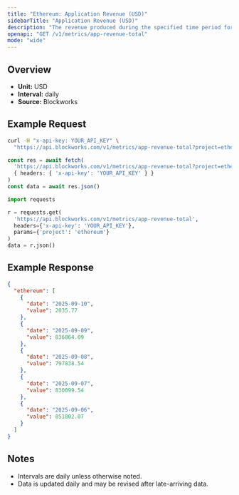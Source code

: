 ```yaml
---
title: "Ethereum: Application Revenue (USD)"
sidebarTitle: "Application Revenue (USD)"
description: "The revenue produced during the specified time period for given blockchain."
openapi: "GET /v1/metrics/app-revenue-total"
mode: "wide"
---
```


## Overview

- **Unit:** USD
- **Interval:** daily
- **Source:** Blockworks

## Example Request

<CodeGroup>

```bash cURL
curl -H "x-api-key: YOUR_API_KEY" \
  "https://api.blockworks.com/v1/metrics/app-revenue-total?project=ethereum"
```

```typescript TypeScript
const res = await fetch(
  'https://api.blockworks.com/v1/metrics/app-revenue-total?project=ethereum',
  { headers: { 'x-api-key': 'YOUR_API_KEY' } }
)
const data = await res.json()
```

```python Python
import requests

r = requests.get(
  'https://api.blockworks.com/v1/metrics/app-revenue-total',
  headers={'x-api-key': 'YOUR_API_KEY'},
  params={'project': 'ethereum'}
)
data = r.json()
```

</CodeGroup>

## Example Response

```json
{
  "ethereum": [
    {
      "date": "2025-09-10",
      "value": 2035.77
    },
    {
      "date": "2025-09-09",
      "value": 836864.09
    },
    {
      "date": "2025-09-08",
      "value": 797838.54
    },
    {
      "date": "2025-09-07",
      "value": 830099.54
    },
    {
      "date": "2025-09-06",
      "value": 851802.07
    }
  ]
}
```

## Notes
- Intervals are daily unless otherwise noted.
- Data is updated daily and may be revised after late-arriving data.
